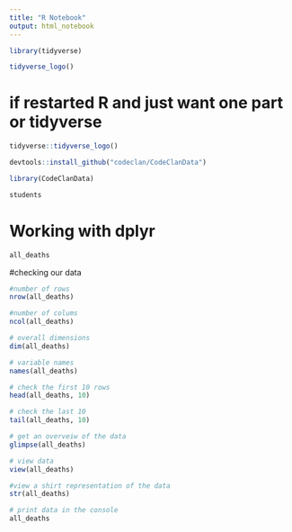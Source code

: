 ```yaml
---
title: "R Notebook"
output: html_notebook
---
```


```r
library(tidyverse)
```

```r
tidyverse_logo()
```
# if restarted R and just want one part or tidyverse
```r
tidyverse::tidyverse_logo()
```

```r
devtools::install_github("codeclan/CodeClanData")
```

```r
library(CodeClanData)
```

```r
students
```
# Working with dplyr
```r
all_deaths
```
#checking our data
```r
#number of rows
nrow(all_deaths)
```

```r
#number of colums
ncol(all_deaths)
```

```r
# overall dimensions
dim(all_deaths)
```

```r
# variable names
names(all_deaths)
```

```r
# check the first 10 rows
head(all_deaths, 10)
```

```r
# check the last 10
tail(all_deaths, 10)
```

```r
# get an overveiw of the data
glimpse(all_deaths)
```

```r
# view data
view(all_deaths)
```

```r
#view a shirt representation of the data
str(all_deaths)
```

```r
# print data in the console
all_deaths
```

